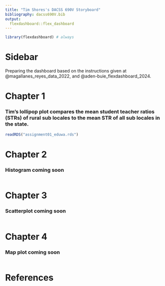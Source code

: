 ```yaml
---
title: "Tim Shores's DACSS 690V Storyboard"
bibliography: dacss690V.bib
output: 
  flexdashboard::flex_dashboard
---
```


```r
library(flexdashboard) # always
```

Sidebar {.sidebar}
=====================================


Preparing the dashboard based on the instructions given at @magallanes_reyes_data_2022, and @aden-buie_flexdashboard_2024.

Chapter 1
===================================== 


### Tim's lollipop plot compares the mean student teacher ratios (STRs) of rural sub locales to the mean STR of all sub locales in the state.


```r
readRDS("assignment01_eduwa.rds")
```


Chapter 2
===================================== 



### Histogram coming soon

```r

```

Chapter 3
===================================== 


### Scatterplot coming soon

```r

```

Chapter 4
===================================== 


### Map plot coming soon

```r

```



References
===================================== 

### 
